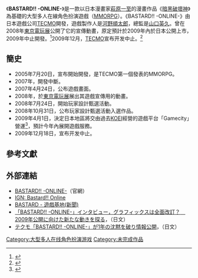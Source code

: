 {{NotChineseTitle|time=2015-12-14T04:26:57+00:00}}
{{Infobox animanga/Headerofja
|標題=<nowiki>BASTARD!! -ONLINE-</nowiki>
|圖像= 
|尺寸=
|說明=
|日文名稱=BASTARD!! -ONLINE-
|英文名稱=BASTARD!! -ONLINE-
|假名=
|羅馬字=
|類型=
}}
{{Infobox animanga/Game
|標題=
|遊戲類型=[[MMORPG|MMORPG]]
|使用平臺=[[Microsoft_Windows|Windows]]
|開發團隊=[[TECMO|TECMO]]
|代理商=
|遊戲人數=多人線上
|售價=
|收費=
|發行日期=
|遊戲年齡=
|周邊界面=
|推薦配備=
}}
{{Infobox animanga/Footerofja}}
《'''BASTARD!! -ONLINE-'''》是一款以日本漫畫家[[萩原一至|萩原一至]]的漫畫作品《[[暗黑破壞神_(漫畫)|暗黑破壞神]]》為基礎的大型多人在線角色扮演遊戲（[[MMORPG|MMORPG]]）。《BASTARD!! -ONLINE-》由日本遊戲公司[[TECMO|TECMO]]開發，遊戲製作人是[[河野順太郎|河野順太郎]]，總監是[[山口英久|山口英久]]。曾在2008年[[東京電玩展|東京電玩展]]公開了它的宣傳動畫，原定預計於2009年內於日本公開上市，2009年中止開發。<ref>{{Cite web |url=http://mag.udn.com/mag/digital/storypage.jsp?f_ART_ID=157770 |title=《BASTARD!! Online》暗黑的破壞神再登場 |accessdate=2009-06-04 |archive-date=2019-09-19 |archive-url=https://web.archive.org/web/20190919061532/https://udn.com/news/redirect_c/157770?f_ART_ID=157770 |dead-url=no }}</ref>2009年12月，[[TECMO|TECMO]]宣布开发中止。<ref>{{Cite web |url=http://game.163.com/09/1219/14/5QTEU1PR00313RAV.html |title=日漫改编网游《暗黑的破坏神》 中止开发 |accessdate=2009-12-20 |archive-date=2019-09-19 |archive-url=https://web.archive.org/web/20190919061532/http://play.163.com/09/1219/14/5QTEU1PR00313RAV.html |dead-url=no }}</ref>

== 簡史 ==
* 2005年7月20日，宣布開始開發，是TECMO第一個發表的MMORPG。
* 2007年，開發中斷。
* 2007年4月24日，公布遊戲畫面。
* 2008年，於[[東京電玩展|東京電玩展]]展出其遊戲宣傳用的動畫。
* 2008年7月24日，開始玩家設計甄選活動。
* 2008年10月31日，公布玩家設計甄選活動入選作品。
* 2009年4月1日，決定日本地區將交由過去[[KOEI|KOEI]]經營的遊戲平台「Gamecity」營運<ref>{{Cite web |url=http://news.kantsuu.com/200904/20090409111702_142842.shtml |title=GameCity宣布正式获得《Bastard!! Online》日本代理运营权 |accessdate=2009-07-07 |archive-date=2010-12-16 |archive-url=https://web.archive.org/web/20101216091923/http://news.kantsuu.com/200904/20090409111702_142842.shtml |dead-url=no }}</ref>，預計今年內展開遊戲服務。
* 2009年12月18日，宣布开发中止。

== 參考文獻 ==
{{reflist}}

== 外部連結 ==
* [https://web.archive.org/web/20091214220317/http://www.bastard-online.jp/ BASTARD!! -ONLINE-]（官網）
* [http://pc.ign.com/objects/765/765082.html IGN: Bastard!! Online]{{Wayback|url=http://pc.ign.com/objects/765/765082.html |date=20100114013543 }}
* [http://www.gamebase.com.tw/news/news_search.php?keywords=BASTARD BASTARD - 遊戲基地(新聞)]{{Wayback|url=http://www.gamebase.com.tw/news/news_search.php?keywords=BASTARD |date=20160304130526 }}
* [http://www.4gamer.net/games/022/G002277/20081031031/ 「BASTARD!! -ONLINE-」インタビュー，グラフィックスは全面改訂？　2009年公開に向けた新たな動きを探る]{{Wayback|url=http://www.4gamer.net/games/022/G002277/20081031031/ |date=20090714051121 }}，（日文）
* [http://gamez.itmedia.co.jp/games/articles/0607/04/news056.html テクモ「BASTARD!! -ONLINE-」が1年の沈黙を破り情報公開]{{Wayback|url=http://gamez.itmedia.co.jp/games/articles/0607/04/news056.html |date=20111105053342 }}，（日文）

[[Category:大型多人在线角色扮演游戏|Category:大型多人在线角色扮演游戏]]
[[Category:未完成作品|Category:未完成作品]]